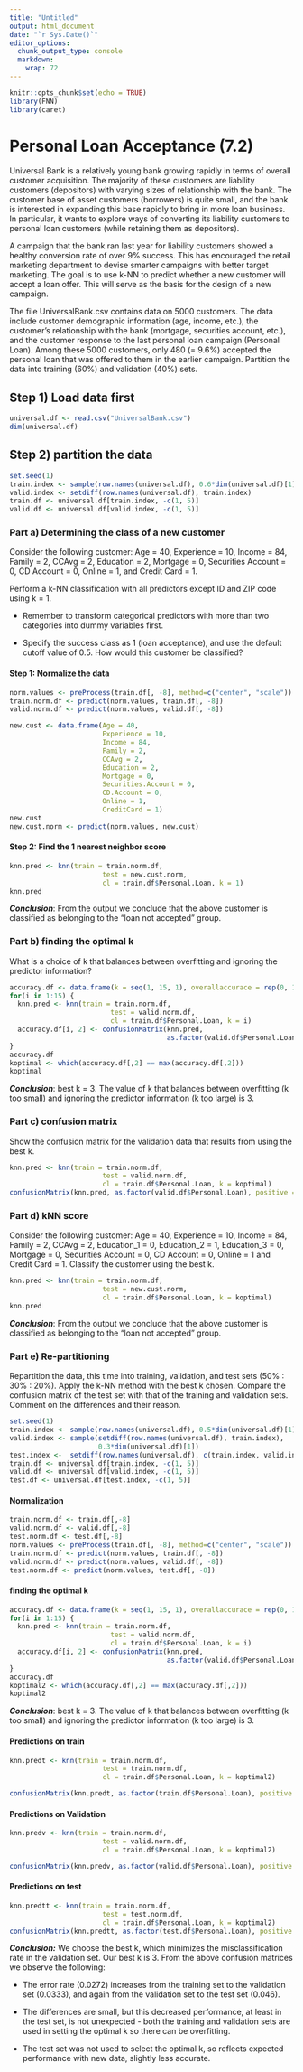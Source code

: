```yaml
---
title: "Untitled"
output: html_document
date: "`r Sys.Date()`"
editor_options: 
  chunk_output_type: console
  markdown: 
    wrap: 72
---
```


```r
knitr::opts_chunk$set(echo = TRUE)
library(FNN)
library(caret)
```

# Personal Loan Acceptance (7.2)

Universal Bank is a relatively young bank growing rapidly in terms of
overall customer acquisition. The majority of these customers are
liability customers (depositors) with varying sizes of relationship with
the bank. The customer base of asset customers (borrowers) is quite
small, and the bank is interested in expanding this base rapidly to
bring in more loan business. In particular, it wants to explore ways of
converting its liability customers to personal loan customers (while
retaining them as depositors).

A campaign that the bank ran last year for liability customers showed a
healthy conversion rate of over 9% success. This has encouraged the
retail marketing department to devise smarter campaigns with better
target marketing. The goal is to use k-NN to predict whether a new
customer will accept a loan offer. This will serve as the basis for the
design of a new campaign.

The file UniversalBank.csv contains data on 5000 customers. The data
include customer demographic information (age, income, etc.), the
customer's relationship with the bank (mortgage, securities account,
etc.), and the customer response to the last personal loan campaign
(Personal Loan). Among these 5000 customers, only 480 (= 9.6%) accepted
the personal loan that was offered to them in the earlier campaign.
Partition the data into training (60%) and validation (40%) sets.

## Step 1) Load data first

```r
universal.df <- read.csv("UniversalBank.csv")
dim(universal.df)
```

## Step 2) partition the data

```r
set.seed(1)  
train.index <- sample(row.names(universal.df), 0.6*dim(universal.df)[1])
valid.index <- setdiff(row.names(universal.df), train.index)  
train.df <- universal.df[train.index, -c(1, 5)]
valid.df <- universal.df[valid.index, -c(1, 5)]
```

### Part a) Determining the class of a new customer

Consider the following customer: Age = 40, Experience = 10, Income = 84,
Family = 2, CCAvg = 2, Education = 2, Mortgage = 0, Securities Account =
0, CD Account = 0, Online = 1, and Credit Card = 1.

Perform a k-NN classification with all predictors except ID and ZIP code
using k = 1.

-   Remember to transform categorical predictors with more than two
    categories into dummy variables first.

-   Specify the success class as 1 (loan acceptance), and use the
    default cutoff value of 0.5. How would this customer be classified?

#### Step 1: Normalize the data

```r

norm.values <- preProcess(train.df[, -8], method=c("center", "scale"))
train.norm.df <- predict(norm.values, train.df[, -8])
valid.norm.df <- predict(norm.values, valid.df[, -8])

new.cust <- data.frame(Age = 40,                
                       Experience = 10,     
                       Income = 84,   
                       Family = 2,          
                       CCAvg = 2,          
                       Education = 2,        
                       Mortgage = 0,           
                       Securities.Account = 0, 
                       CD.Account = 0, 
                       Online = 1,            
                       CreditCard = 1)
new.cust
new.cust.norm <- predict(norm.values, new.cust)
```

#### Step 2: Find the 1 nearest neighbor score

```r
knn.pred <- knn(train = train.norm.df, 
                       test = new.cust.norm, 
                       cl = train.df$Personal.Loan, k = 1)
knn.pred
```

***Conclusion***: From the output we conclude that the above customer is
classified as belonging to the "loan not accepted" group.

### Part b) finding the optimal k

What is a choice of k that balances between overfitting and ignoring the
predictor information?

```r
accuracy.df <- data.frame(k = seq(1, 15, 1), overallaccurace = rep(0, 15))
for(i in 1:15) {
  knn.pred <- knn(train = train.norm.df, 
                         test = valid.norm.df, 
                         cl = train.df$Personal.Loan, k = i)
  accuracy.df[i, 2] <- confusionMatrix(knn.pred, 
                                       as.factor(valid.df$Personal.Loan), positive = "1")$overall[1]
}
accuracy.df
koptimal <- which(accuracy.df[,2] == max(accuracy.df[,2]))
koptimal
```

***Conclusion***: best k = 3. The value of k that balances between
overfitting (k too small) and ignoring the predictor information (k too
large) is 3.

### Part c) confusion matrix

Show the confusion matrix for the validation data that results from
using the best k.

```r
knn.pred <- knn(train = train.norm.df, 
                       test = valid.norm.df, 
                       cl = train.df$Personal.Loan, k = koptimal)
confusionMatrix(knn.pred, as.factor(valid.df$Personal.Loan), positive = "1")
```

### Part d) kNN score

Consider the following customer: Age = 40, Experience = 10, Income = 84,
Family = 2, CCAvg = 2, Education_1 = 0, Education_2 = 1, Education_3 =
0, Mortgage = 0, Securities Account = 0, CD Account = 0, Online = 1 and
Credit Card = 1. Classify the customer using the best k.

```r
knn.pred <- knn(train = train.norm.df, 
                       test = new.cust.norm, 
                       cl = train.df$Personal.Loan, k = koptimal)
knn.pred
```

***Conclusion***: From the output we conclude that the above customer is
classified as belonging to the "loan not accepted" group.

### Part e) Re-partitioning

Repartition the data, this time into training, validation, and test sets
(50% : 30% : 20%). Apply the k-NN method with the best k chosen. Compare
the confusion matrix of the test set with that of the training and
validation sets. Comment on the differences and their reason.

```r
set.seed(1)  
train.index <- sample(row.names(universal.df), 0.5*dim(universal.df)[1])
valid.index <- sample(setdiff(row.names(universal.df), train.index), 
                      0.3*dim(universal.df)[1])
test.index <-  setdiff(row.names(universal.df), c(train.index, valid.index)) 
train.df <- universal.df[train.index, -c(1, 5)]
valid.df <- universal.df[valid.index, -c(1, 5)]
test.df <- universal.df[test.index, -c(1, 5)]
```

#### Normalization

```r
train.norm.df <- train.df[,-8]
valid.norm.df <- valid.df[,-8]
test.norm.df <- test.df[,-8]
norm.values <- preProcess(train.df[, -8], method=c("center", "scale"))
train.norm.df <- predict(norm.values, train.df[, -8])
valid.norm.df <- predict(norm.values, valid.df[, -8])
test.norm.df <- predict(norm.values, test.df[, -8])
```

#### finding the optimal k

```r
accuracy.df <- data.frame(k = seq(1, 15, 1), overallaccurace = rep(0, 15))
for(i in 1:15) {
  knn.pred <- knn(train = train.norm.df, 
                         test = valid.norm.df, 
                         cl = train.df$Personal.Loan, k = i)
  accuracy.df[i, 2] <- confusionMatrix(knn.pred, 
                                       as.factor(valid.df$Personal.Loan), positive = "1")$overall[1]
}
accuracy.df
koptimal2 <- which(accuracy.df[,2] == max(accuracy.df[,2]))
koptimal2
```

***Conclusion***: best k = 3. The value of k that balances between
overfitting (k too small) and ignoring the predictor information (k too
large) is 3.

#### Predictions on train

```r
knn.predt <- knn(train = train.norm.df, 
                       test = train.norm.df, 
                       cl = train.df$Personal.Loan, k = koptimal2)

confusionMatrix(knn.predt, as.factor(train.df$Personal.Loan), positive = "1")$overall[1]
```

#### Predictions on Validation

```r
knn.predv <- knn(train = train.norm.df, 
                       test = valid.norm.df, 
                       cl = train.df$Personal.Loan, k = koptimal2)

confusionMatrix(knn.predv, as.factor(valid.df$Personal.Loan), positive = "1")$overall[1]

```

#### Predictions on test

```r
knn.predtt <- knn(train = train.norm.df, 
                       test = test.norm.df, 
                       cl = train.df$Personal.Loan, k = koptimal2)
confusionMatrix(knn.predtt, as.factor(test.df$Personal.Loan), positive = "1")$overall[1]
```

***Conclusion:*** We choose the best k, which minimizes the
misclassification rate in the validation set. Our best k is 3. From the
above confusion matrices we observe the following:

-   The error rate (0.0272) increases from the training set to the
    validation set (0.0333), and again from the validation set to the
    test set (0.046).

-   The differences are small, but this decreased performance, at least
    in the test set, is not unexpected - both the training and
    validation sets are used in setting the optimal k so there can be
    overfitting.

-   The test set was not used to select the optimal k, so reflects
    expected performance with new data, slightly less accurate.
